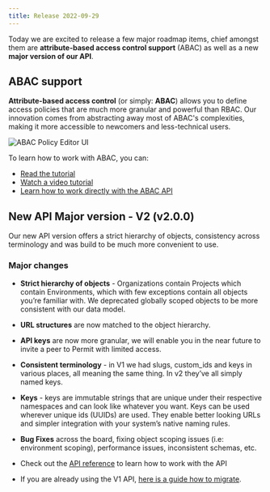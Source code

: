 ```yaml
---
title: Release 2022-09-29
---
```


Today we are excited to release a few major roadmap items, chief amongst them are **attribute-based access control support** (ABAC) as well as a new **major version of our API**.

## ABAC support

**Attribute-based access control** (or simply: **ABAC**) allows you to define access policies that are much more granular and powerful than RBAC.
Our innovation comes from abstracting away most of ABAC's complexities, making it more accessible to newcomers and less-technical users.

![ABAC Policy Editor UI](/img/abac/Press.png)

To learn how to work with ABAC, you can:

- [Read the tutorial](/features/policy-editor/abac/overview)
- [Watch a video tutorial](https://youtu.be/QCsWlsjEE5A)
- [Learn how to work directly with the ABAC API](/api/working-with-abac/overview)

## New API Major version - V2 (v2.0.0)

Our new API version offers a strict hierarchy of objects, consistency across terminology and was build to be much more convenient to use.

### Major changes

- **Strict hierarchy of objects** - Organizations contain Projects which contain Environments, which with few exceptions contain all objects you’re familiar with.
  We deprecated globally scoped objects to be more consistent with our data model.
- **URL structures** are now matched to the object hierarchy.
- **API keys** are now more granular, we will enable you in the near future to invite a peer to Permit with limited access.
- **Consistent terminology** - in V1 we had slugs, custom_ids and keys in various places, all meaning the same thing. In v2 they’ve all simply named keys.
- **Keys** - keys are immutable strings that are unique under their respective namespaces
  and can look like whatever you want. Keys can be used wherever unique ids (UUIDs) are used.
  They enable better looking URLs and simpler integration with your system’s native naming rules.
- **Bug Fixes** across the board, fixing object scoping issues (i.e: environment scoping), performance issues, inconsistent schemas, etc.

- Check out the [API reference](https://api.permit.io/v2/redoc) to learn how to work with the API
- If you are already using the V1 API, [here is a guide how to migrate](../api/v2-migration-guide).

